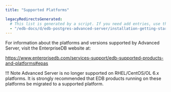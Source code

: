 ```yaml
---
title: "Supported Platforms"

legacyRedirectsGenerated:
  # This list is generated by a script. If you need add entries, use the `legacyRedirects` key.
  - "/edb-docs/d/edb-postgres-advanced-server/installation-getting-started/upgrade-guide/13/supported_platforms.html"
---
```


<div id="supported_platforms" class="registered_link"></div>

For information about the platforms and versions supported by Advanced Server, visit the EnterpriseDB website at:

<https://www.enterprisedb.com/services-support/edb-supported-products-and-platforms#epas>

!!! Note
    Advanced Server is no longer supported on RHEL/CentOS/OL 6.x platforms. It is strongly recommended that EDB products running on these platforms be migrated to a supported platform.